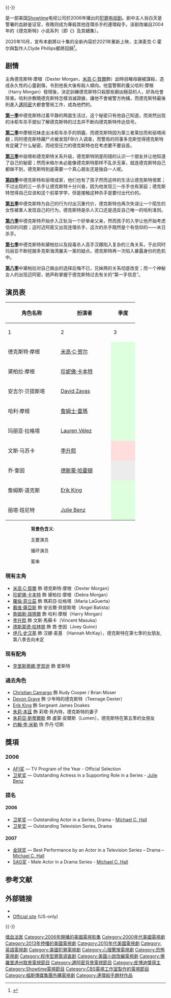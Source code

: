 {{noteTA
|G1=TV
|G2=Show
|G3=People
|1=zh-cn:德克斯特; zh-tw:戴克斯特; zh-hk:狄斯達;
}}

{{Link style|time=2015-12-11T06:12:52+00:00}}
{{-}}
{{Infobox television
 |show_name  = 嗜血法医
 |original_name      = {{lang|en|''Dexter''}}
 |image      = [[File:Dexter_TV_Series_Title_Card_720p.jpg|290px]]
 |caption  	=片头 Logo
 | genre                =  {{plainlist|
* [[劇情|劇情]]
* [[犯罪片|犯罪]] 
* [[懸疑|懸疑]]
* [[心理驚悚|心理驚悚]]
* [[恐怖|恐怖]]
* {{link-en|神秘|Mystery film}}
}}
 |format     = 電視劇
 |runtime    = 50分钟
 |developer  = James Manos, Jr.
 |starring   = {{ubl|[[麦克·C·霍尔|麦克·C·霍尔]]|[[珍妮佛·卡本特|珍妮佛·卡本特]]|[[德斯蒙·哈靈頓|德斯蒙·哈靈頓]]|[[李升熙|李升熙]]|[[:en:Lauren_Vélez|Lauren Vélez]]|[[:en:David_Zayas|David Zayas]]|[[詹姆士·雷瑪|詹姆士·雷瑪]]|[[:en:Julie_Benz|Julie Benz]]|[[:en:Erik_King|Erik King]]|[[:en:Devon_Graye|Devon Graye]]|[[:en:Dominic_Janes|Dominic Janes]]|[[:en:Christian_Camargo|Christian Camargo]]}}
 | narrated  = 麦克·C·霍尔
 |executive_producer = {{ubl|Daniel Cerone|Sara Colleton|Charles H. Eglee|John Goldwyn|麦克·C·霍尔|Chip Johannessen|Clyde Phillips}}
 |location   = [[佛罗里达州|佛罗里达州]][[迈阿密|迈阿密]]
 |filmed in  = [[洛杉矶|洛杉矶]]
 |country    = {{美国}}
 |language   = [[英语|英语]]、[[西班牙语|西班牙语]]
 |theme_music_composer = Rolfe Kent
 |composer   = Daniel Licht
 |network    = [[Showtime电视网|Showtime]]
 |company        = [[Showtime电视网|Showtime]]<br />销售：CBS Television Distribution
 |distributor   = [[CBS_Television_Distribution|CBS Television Distribution]]
 |picture_format = {{ubl|[[480i|480i]] ([[SDTV|SDTV]])|[[1080i|1080i]] ([[HDTV|HDTV]])}}
 |audio_format   = [[立体声|立体声]]
 |first_aired = {{Start date|2006|10|1}}
 |last_aired  = {{End date|2013|9|22}}
 |num_seasons = 8
 |num_episodes = 96
 |list_episodes = 嗜血法医集数列表
 |website = https://archive.is/20121205044601/http://www.sho.com/site/dexter/home.do
| 台灣名稱             = 夢魘殺魔
| 中國大陸名稱         = 嗜血法医
| 港澳名稱             = 嗜血判官、雙面法醫
| imdb_id = 0773262
| tv_com_id = 62683
}}

{{作品地区用词|name=''Dexter''|cn=嗜血法医|tw=夢魘殺魔|hk=嗜血判官}}是一部美国[[Showtime频道|Showtime]]电视公司於2006年播出的[[犯罪片|犯罪]][[电视剧|电视剧]]。剧中主人翁白天是警署的血跡鉴证官，夜晚则成为專殺其他连環杀手的連環殺手。该剧改编自{{link-en|傑夫·林賽|Jeff Lindsay (writer)}}2004年的《德克斯特》小说系列（即《{{le|德克斯特：夢魘殺魔|Darkly Dreaming Dexter}}》及其續集）。

2020年10月，宣布本劇將以十集的全新內容於2021年重新上映，主演麦克·C·霍尔與製作人Clyde Phillips都將回歸<ref name="Revival">{{cite web |url=https://tvline.com/2020/10/14/dexter-revival-showtime-season-9-michael-c-hall/ |title=Dexter Revival Ordered at Showtime; Michael C. Hall Returning for 10-Episode Limited Series |website=TVLine |first=Michael |last=Ausiello |date=2020-10-14 |access-date=2020-10-14 |archive-date=2020-10-14 |archive-url=https://web.archive.org/web/20201014215315/https://tvline.com/2020/10/14/dexter-revival-showtime-season-9-michael-c-hall/ |url-status=no }}</ref>。

== 剧情 ==
{{main|嗜血法医集数列表}}
主角德克斯特·摩根（Dexter Morgan，[[米高·C·賀爾|米高·C·賀爾]]飾）幼時目睹母親被謀殺，造成永久性的心靈創傷，令到他長大後有殺人傾向。他當警察的養父哈利·摩根（Harry Morgan）發現後，決定訓練德克斯特只殺那些窮凶極惡的人，好為社會除害。哈利亦教曉德克斯特怎樣消滅證據，讓他不會被警方拘捕，而德克斯特最後則進入[[邁阿密|邁阿密]]大都會警局工作，成為他們的{{tsl|en|Bloodstain pattern analysis|血跡噴濺分析師}}。

[[嗜血法医_(第一季)|'''第一季''']]中德克斯特过着平静的两面生活过，这个秘密只有他自己知道，而突然出现的冰柜车杀手貌似了解德克斯特的过去并不断向德克斯特传达信号。

[[嗜血法医_(第二季)|'''第二季''']]中摩根兄妹走出冰柜车杀手的阴霾，而德克斯特因为第三者莱拉而和丽塔闹翻；同时德克斯特藏尸点被发现FBI介入调查，而警局的同事多克斯觉得德克斯特肯定藏了什么秘密，而经受压力的德克斯特也在考虑要不要自首。

[[嗜血法医_(第三季)|'''第三季''']]中丽塔和德克斯特关系升级，德克斯特阴差阳错的认识一个朋友并让他知道了自己的秘密；然而米格尔未必能像德克斯特那样不乱杀无辜，就连德克斯特自己都做不到，德克斯特到底需要一个真心朋友还是独自一人呢。

[[嗜血法医_(第四季)|'''第四季''']]中德克斯特和丽塔成家，他们也有了孩子然而这样的生活让德克斯特很累；不过出现的三一杀手让德克斯特十分兴奋，因为他发现三一杀手也有家庭；德克斯特觉得自己应该和这个前辈学学，但是接触这种杀手是要付出代价的。

[[嗜血法医_(第五季)|'''第五季''']]中德克斯特为自己的行为付出沉重代价，德克斯特也再次失误让一个陌生的女性被害人发现自己的行为，德克斯特是杀人灭口还是违反自己唯一的哈利准则。

[[嗜血法医_(第六季)|'''第六季''']]中德克斯特开始步入正轨当一个好单亲父亲，然而孩子的入学让他开始考虑信仰的问题；这时迈阿密又出现连環杀手，这次的杀手既然是个有信仰的——末日杀手。

[[嗜血法医_(第七季)|'''第七季''']]中德克斯特和黛柏拉以及投毒杀人高手汉娜陷入复杂的三角关系，于此同时玛丽亚不断挖掘多克斯海湾屠夫一案的疑点，德克斯特再一次陷入暴露身份的危机中。

[[嗜血法医_(第八季)|'''第八季''']]中黛柏拉对自己做出的选择后悔不已，兄妹两的关系彻底改变；而一个神秘女人的出现迈阿密，她声称掌握于德克斯特过去有关的“第一手信息”。

== 演员表 ==
{{main|嗜血法医角色列表}}
{| class="wikitable"
|-
! rowspan="2" style="width:150px;" |角色名称 !! style="width:150px;" rowspan="2"|扮演者 !! colspan="8"|季度
|-
! style="width:60px;"|1 !! style="width:60px;"|2 !! style="width:60px;"|3 !! style="width:60px;"|4 !! style="width:60px;"|5 !! style="width:60px;"|6 !! style="width:60px;"|7 !! style="width:60px;"|8
|-
| 德克斯特·摩根 || [[米高·C·贺尔|米高·C·贺尔]] || colspan="8" style="background:#dfd; text-align:center;"| 
|-
| 黛柏拉·摩根 || [[珍妮佛·卡本特|珍妮佛·卡本特]] || colspan="8"  style="background:#dfd; text-align:center;"| 
|-
| 安吉尔·贝提斯塔 || [[David_Zayas|David Zayas]] || style="background: #ddffdd" colspan="8" align="center"| 
|-
| 哈利·摩根 || [[詹姆士·雷瑪|詹姆士·雷瑪]] || colspan="8" style="background:#dfd; text-align:center;"| 
|-
| 玛丽亚·拉格塔 || [[Lauren_Vélez|Lauren Vélez]] || colspan="7" style="background:#dfd; text-align:center;"| || style="background: #ececec; color: grey; vertical-align: middle; text-align: center; " class="table-na" | 
|-
| 文斯·马苏卡 ||[[李升熙|李升熙]]|| colspan="1" style="background:#fdd; text-align:center;" |  || colspan="7" style="background:#dfd; text-align:center;"| 
|-
| 乔·奎因 || [[德斯蒙·哈靈頓|德斯蒙·哈靈頓]] || colspan="2" style="background: #ececec; color: grey; vertical-align: middle; text-align: center; " class="table-na" | || colspan="1" style="background:#fdd; text-align:center;"| || colspan="5" style="background:#dfd; text-align:center;"| 
|-
| 詹姆斯·道克斯 || [[Erik_King|Erik King]] || style="background: #ddffdd" colspan="2" align="center"| || colspan="4" style="background: #ececec; color: grey; vertical-align: middle; text-align: center; " class="table-na" | || colspan="1" style="background:#DDCEF2; text-align: center; " class="table-na" | || style="background: #ececec; color: grey; vertical-align: middle; text-align: center; " class="table-na" |
|-
| 丽塔·班尼特 || [[Julie_Benz|Julie Benz]] || style="background: #ddffdd" colspan="4" align="center"|  || colspan="1" style="background:#DDCEF2; text-align:center;"| || colspan="3" style="background:#ececec; color: grey; vertical-align: middle; text-align: center; " class="table-na" |
|}
::'''背景色含义''': 
:: {{colorbox|#ddffdd}} 主要演员
:: {{colorbox|#fdd}} 循环演员
:: {{colorbox|#DDCEF2}} 客串

=== 現有主角 ===
* [[米高·C·賀爾|米高·C·賀爾]] 飾 德克斯特·摩根（Dexter Morgan）
* [[:en:Jennifer_Carpenter|珍妮佛·卡本特]] 飾 黛柏拉·摩根（Debra Morgan）
* [[:en:Lauren_Vélez|蘿倫·菲立茲]] 飾 瑪莉亞·拉格塔（María LaGuerta）
* [[:en:David_Zayas|戴维·薩亞斯]] 飾 安吉爾·貝提斯塔（Angel Batista）
* [[:en:James_Remar|詹姆斯·瑞瑪爾]] 飾 哈利·摩根（Harry Morgan）
* [[李升熙|李升熙]] 飾 文斯·馬蘇卡（Vincent Masuka）
* [[:en:Desmond_Harrington|德斯蒙德·哈林顿]] 飾 喬·奎因（Joey Quinn）
*[[伊凡·史漢基|伊凡·史汉基]] 飾 汉娜·麦基 （Hannah McKay），德克斯特在第七季的女朋友,第八季去向未定

=== 现有配角 ===
* [[克里斯蒂娜·罗宾逊|克里斯蒂娜·罗宾逊]] 飾 爱斯特

=== 過去角色 ===
* [[Christian_Camargo|Christian Camargo]] 飾 Rudy Cooper / Brian Moser
* [[Devon_Graye|Devon Graye]] 飾 少年時的德克斯特（Teenage Dexter）
* [[Erik_King|Erik King]] 飾 Sergeant James Doakes
* [[:en:Julie_Benz|朱莉·本茲]] 飾 莉塔·貝內特，德克斯特的妻子
* [[:en:Julia_Stiles|朱莉亞·斯蒂爾斯]] 飾 盧蒙·皮爾斯〔Lumen〕，德克斯特在第五季的女朋友
* [[:en:Jonny_Lee_Miller|约翰·李·米勒]] 饰 乔丹·切斯

== 獎項 ==
=== 2006 ===
* [[美国电影学会|AFI奖]] — TV Program of the Year - Official Selection
* [[卫星奖|卫星奖]] — Outstanding Actress in a Supporting Role in a Series - [[Julie_Benz|Julie Benz]]

=== 提名 ===
==== 2006 ====
* [[卫星奖|卫星奖]] — Outstanding Actor in a Series, Drama - [[Michael_C._Hall|Michael C. Hall]]
* [[卫星奖|卫星奖]] — Outstanding Television Series, Drama

==== 2007 ====
* [[金球奖|金球奖]] — Best Performance by an Actor in a Television Series – Drama – [[Michael_C._Hall|Michael C. Hall]]
* [[美國演員工會獎|SAG奖]] - Male Actor in a Drama Series - [[Michael_C._Hall|Michael C. Hall]]

== 参考文献 ==
{{Reflist|colwidth=30em}}

== 外部链接 ==
{{Wikiquotelang|en|Dexter|嗜血法医{{en}}}}
*{{IMDb title|0773262|夢魘殺魔}}
* [https://archive.is/20121205044601/http://www.sho.com/site/dexter/home.do Official site] (US-only)

{{-}}
{{嗜血法医}}
{{黄金时段艾美奖最佳片头设计}}
{{Showtime电视节目|state=uncollapsed}}

{{DEFAULTSORT:Dexter}}
[[Category:嗜血法医|]]
[[Category:2006年開播的美國電視影集|Category:2006年開播的美國電視影集]]
[[Category:2000年代美國電視劇|Category:2000年代美國電視劇]]
[[Category:2013年停播的美國電視劇|Category:2013年停播的美國電視劇]]
[[Category:2010年代美國電視劇|Category:2010年代美國電視劇]]
[[Category:英語電視劇|Category:英語電視劇]]
[[Category:美國犯罪電視劇|Category:美國犯罪電視劇]]
[[Category:心理驚悚電視劇|Category:心理驚悚電視劇]]
[[Category:恐怖電視劇|Category:恐怖電視劇]]
[[Category:程序型罪案调查剧|Category:程序型罪案调查剧]]
[[Category:美國小說改編電視劇|Category:美國小說改編電視劇]]
[[Category:佛羅里達州取景電視節目|Category:佛羅里達州取景電視節目]]
[[Category:邁阿密背景電視節目|Category:邁阿密背景電視節目]]
[[Category:皮博迪獎得主|Category:皮博迪獎得主]]
[[Category:Showtime電視節目|Category:Showtime電視節目]]
[[Category:CBS電視工作室製作的電視節目|Category:CBS電視工作室製作的電視節目]]
[[Category:福斯傳媒集團外購電視劇|Category:福斯傳媒集團外購電視劇]]
[[Category:連環殺手題材作品|Category:連環殺手題材作品]]